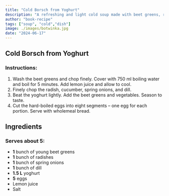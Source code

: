 ```yaml
---
title: "Cold Borsch from Yoghurt"
description: "A refreshing and light cold soup made with beet greens, radishes, and yoghurt, perfect for warm days."
author: "book-recipe"
tags: ["soup", "cold","dish"]
image: ./images/botwinka.jpg
date: "2024-06-17"
---
```


## Cold Borsch from Yoghurt

### Instructions:
1. Wash the beet greens and chop finely. Cover with 750 ml boiling water and boil for 5 minutes. Add lemon juice and allow to cool.
2. Finely chop the radish, cucumber, spring onions, and dill.
3. Beat the yoghurt lightly. Add the beet greens and vegetables. Season to taste.
4. Cut the hard-boiled eggs into eight segments – one egg for each portion. Serve with wholemeal bread.

## Ingredients

### Serves about 5:
- **1** bunch of young beet greens
- **1** bunch of radishes
- **1** bunch of spring onions
- **1** bunch of dill
- **1.5 L** yoghurt
- **5** eggs
- Lemon juice
- Salt
